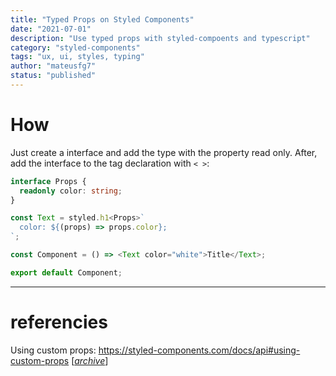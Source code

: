 ```yaml
---
title: "Typed Props on Styled Components"
date: "2021-07-01"
description: "Use typed props with styled-compoents and typescript"
category: "styled-components"
tags: "ux, ui, styles, typing"
author: "mateusfg7"
status: "published"
---
```


# How

Just create a interface and add the type with the property read only. After, add the interface to the tag declaration with `< >`:

```typescript
interface Props {
  readonly color: string;
}

const Text = styled.h1<Props>`
  color: ${(props) => props.color};
`;

const Component = () => <Text color="white">Title</Text>;

export default Component;
```

---

# referencies

Using custom props: https://styled-components.com/docs/api#using-custom-props [[_archive_](https://web.archive.org/web/20210701174608if_/https://styled-components.com/docs/api)]
